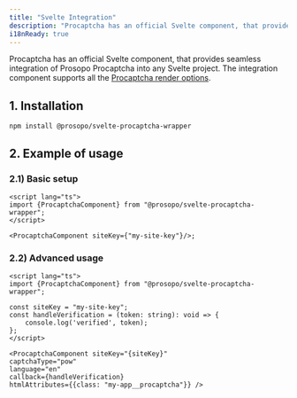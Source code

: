 ```yaml
---
title: "Svelte Integration"
description: "Procaptcha has an official Svelte component, that provides seamless integration of Prosopo Procaptcha into any Svelte project."
i18nReady: true
---
```


Procaptcha has an official Svelte component, that provides seamless integration of Prosopo Procaptcha into any Svelte project.
The integration component supports all the [Procaptcha render options](/en/basics/client-side-rendering/#procaptcha-options).

## 1. Installation

`npm install @prosopo/svelte-procaptcha-wrapper`

## 2. Example of usage

### 2.1) Basic setup

```sveltehtml
<script lang="ts">
import {ProcaptchaComponent} from "@prosopo/svelte-procaptcha-wrapper";
</script>

<ProcaptchaComponent siteKey={"my-site-key"}/>;
```

### 2.2) Advanced usage

```sveltehtml
<script lang="ts">
import {ProcaptchaComponent} from "@prosopo/svelte-procaptcha-wrapper";

const siteKey = "my-site-key";
const handleVerification = (token: string): void => {
    console.log('verified', token);
};
</script>

<ProcaptchaComponent siteKey="{siteKey}"
captchaType="pow"
language="en"
callback={handleVerification}
htmlAttributes={{class: "my-app__procaptcha"}} />
```
